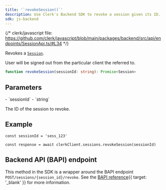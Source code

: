 ```yaml
---
title: '`revokeSession()`'
description: Use Clerk's Backend SDK to revoke a session given its ID.
sdk: js-backend
---
```


{/* clerk/javascript file: https://github.com/clerk/javascript/blob/main/packages/backend/src/api/endpoints/SessionApi.ts/#L34 */}

Revokes a [`Session`](/docs/references/backend/types/backend-session).

User will be signed out from the particular client the referred to.

```ts
function revokeSession(sessionId: string): Promise<Session>
```

## Parameters

<Properties>
  - `sessionId`
  - `string`

  The ID of the session to revoke.
</Properties>

## Example

<Include src="_partials/backend/usage" />

```tsx
const sessionId = 'sess_123'

const response = await clerkClient.sessions.revokeSession(sessionId)
```

## Backend API (BAPI) endpoint

This method in the SDK is a wrapper around the BAPI endpoint `POST/sessions/{session_id}/revoke`. See the [BAPI reference](/docs/reference/backend-api/tag/sessions/post/sessions/\{session_id}/revoke){{ target: '_blank' }} for more information.
